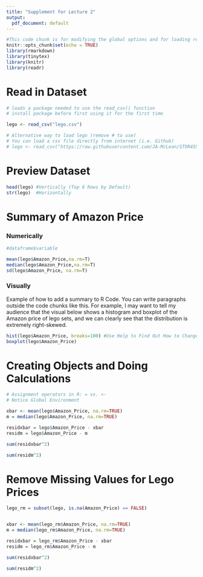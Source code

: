 ```yaml
---
title: "Supplement for Lecture 2"
output:
  pdf_document: default
---
```


```r
#This code chunk is for modifying the global options and for loading required R packages
knitr::opts_chunk$set(echo = TRUE)
library(rmarkdown)
library(tinytex)
library(knitr)
library(readr)
```

# Read in Dataset

```r
# loads a package needed to use the read_csv() function
# install package before first using it for the first time

lego <- read_csv("lego.csv")

# Alternative way to load lego (remove # to use)
# You can load a csv file directly from internet (i.e. Github)
# lego <- read_csv("https://raw.githubusercontent.com/JA-McLean/STOR455/master/data/lego.csv")
```

# Preview Dataset

```r
head(lego) #Vertically (Top 6 Rows by Default)
str(lego)  #Horizontally
```

# Summary of Amazon Price

### Numerically

```r
#dataframe$variable

mean(lego$Amazon_Price,na.rm=T)
median(lego$Amazon_Price,na.rm=T)
sd(lego$Amazon_Price, na.rm=T)
```

### Visually

Example of how to add a summary to R Code. You can write paragraphs outside the code chunks like this. For example, I may want to tell my audience that the visual below shows a histogram and boxplot of the Amazon price of lego sets, and we can clearly see that the distribution is extremely right-skewed.

```r
hist(lego$Amazon_Price, breaks=100) #Use Help to Find Out How to Change # of Bins
boxplot(lego$Amazon_Price)
```


# Creating Objects and Doing Calculations

```r
# Assignment operators in R: = vs. <-
# Notice Global Environment

xbar <- mean(lego$Amazon_Price, na.rm=TRUE)
m = median(lego$Amazon_Price, na.rm=TRUE)

residxbar = lego$Amazon_Price - xbar
residm = lego$Amazon_Price - m

sum(residxbar^2)

sum(residm^2)
```

# Remove Missing Values for Lego Prices

```r
lego_rm = subset(lego, is.na(Amazon_Price) == FALSE)


xbar <- mean(lego_rm$Amazon_Price, na.rm=TRUE)
m = median(lego_rm$Amazon_Price, na.rm=TRUE)

residxbar = lego_rm$Amazon_Price - xbar
residm = lego_rm$Amazon_Price - m

sum(residxbar^2)

sum(residm^2)
```

